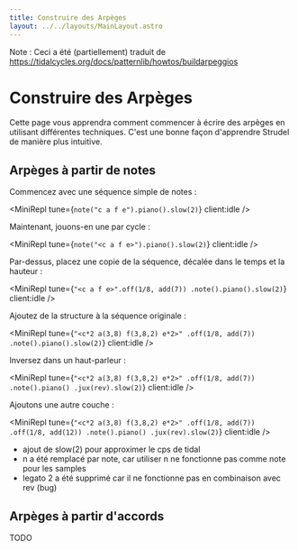 ```yaml
---
title: Construire des Arpèges
layout: ../../layouts/MainLayout.astro
---
```



Note : Ceci a été (partiellement) traduit de https://tidalcycles.org/docs/patternlib/howtos/buildarpeggios

# Construire des Arpèges

Cette page vous apprendra comment commencer à écrire des arpèges en utilisant différentes techniques. C'est une bonne façon d'apprendre Strudel de manière plus intuitive.

## Arpèges à partir de notes

Commencez avec une séquence simple de notes :

<MiniRepl tune={`note("c a f e").piano().slow(2)`} client:idle />

Maintenant, jouons-en une par cycle :

<MiniRepl tune={`note("<c a f e>").piano().slow(2)`} client:idle />

Par-dessus, placez une copie de la séquence, décalée dans le temps et la hauteur :

<MiniRepl
  tune={`"<c a f e>".off(1/8, add(7))
  .note().piano().slow(2)`}
  client:idle
/>

Ajoutez de la structure à la séquence originale :

<MiniRepl
  tune={`"<c*2 a(3,8) f(3,8,2) e*2>"
  .off(1/8, add(7))
  .note().piano().slow(2)`}
  client:idle
/>

Inversez dans un haut-parleur :

<MiniRepl
  tune={`"<c*2 a(3,8) f(3,8,2) e*2>"
  .off(1/8, add(7))
  .note().piano()
  .jux(rev).slow(2)`}
  client:idle
/>

Ajoutons une autre couche :

<MiniRepl
  tune={`"<c*2 a(3,8) f(3,8,2) e*2>"
  .off(1/8, add(7))
  .off(1/8, add(12))
  .note().piano()
  .jux(rev).slow(2)`}
  client:idle
/>

- ajout de slow(2) pour approximer le cps de tidal
- n a été remplacé par note, car utiliser n ne fonctionne pas comme note pour les samples
- legato 2 a été supprimé car il ne fonctionne pas en combinaison avec rev (bug)

## Arpèges à partir d'accords

TODO
